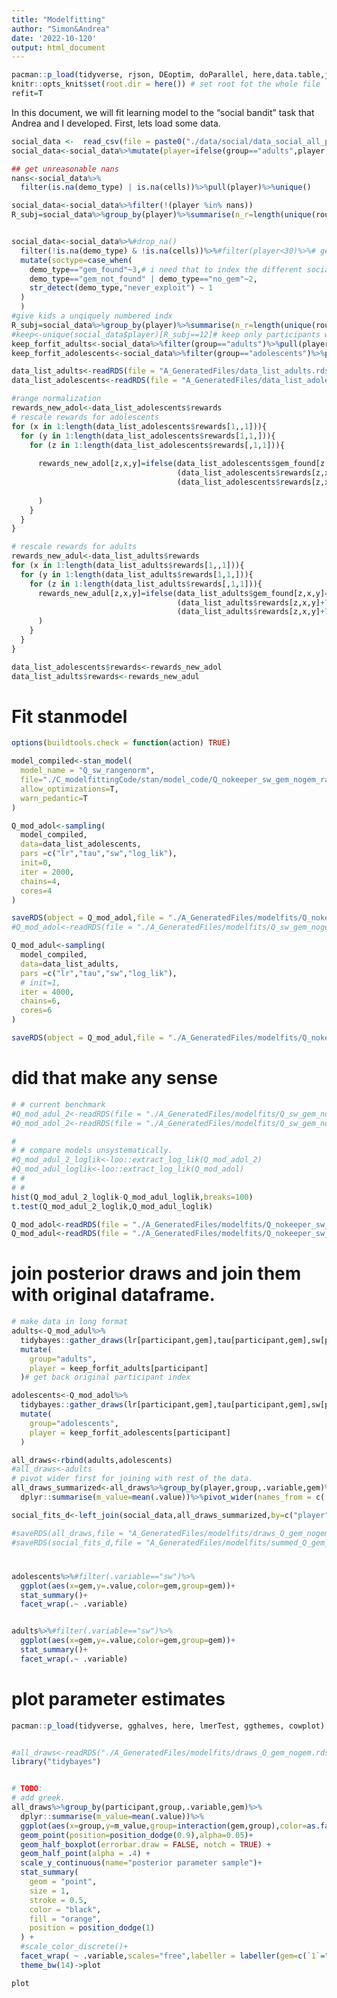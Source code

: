 ```yaml
---
title: "Modelfitting"
author: "Simon&Andrea"
date: '2022-10-120'
output: html_document
---
```


```r
pacman::p_load(tidyverse, rjson, DEoptim, doParallel, here,data.table,jsonlite,lme4,nnet,rstan,brms)
knitr::opts_knit$set(root.dir = here()) # set root fot the whole file
refit=T
```

In this document, we will fit learning model to the "social bandit" task that Andrea and I developed. 
First, lets load some data.

```r
social_data <-  read_csv(file = paste0("./data/social/data_social_all_participants.csv"))
social_data<-social_data%>%mutate(player=ifelse(group=="adults",player,player+1000))

## get unreasonable nans
nans<-social_data%>%
  filter(is.na(demo_type) | is.na(cells))%>%pull(player)%>%unique()

social_data<-social_data%>%filter(!(player %in% nans))
R_subj=social_data%>%group_by(player)%>%summarise(n_r=length(unique(round)))%>%pull(n_r)


social_data<-social_data%>%#drop_na()
  filter(!is.na(demo_type) & !is.na(cells))%>%#filter(player<30)%>%# get a sub-sample of both adults and adolescents 
  mutate(soctype=case_when(
    demo_type=="gem_found"~3,# i need that to index the different social weight parameters
    demo_type=="gem_not_found" | demo_type=="no_gem"~2,
    str_detect(demo_type,"never_exploit") ~ 1
  )
  )
#give kids a unqiquely numbered indx
R_subj=social_data%>%group_by(player)%>%summarise(n_r=length(unique(round)))%>%pull(n_r)
#keep<-unique(social_data$player)[R_subj==12]# keep only participants who completed all trials
keep_forfit_adults<-social_data%>%filter(group=="adults")%>%pull(player)%>%unique()#[R_subj==12]# keep only participants who completed all trials
keep_forfit_adolescents<-social_data%>%filter(group=="adolescents")%>%pull(player)%>%unique()#[R_subj==12]# keep only participants who completed all trials

```

```r
data_list_adults<-readRDS(file = "A_GeneratedFiles/data_list_adults.rds")
data_list_adolescents<-readRDS(file = "A_GeneratedFiles/data_list_adolescents.rds")

#range normalization
rewards_new_adol<-data_list_adolescents$rewards
# rescale rewards for adolescents
for (x in 1:length(data_list_adolescents$rewards[1,,1])){
  for (y in 1:length(data_list_adolescents$rewards[1,1,])){
    for (z in 1:length(data_list_adolescents$rewards[,1,1])){
      
      rewards_new_adol[z,x,y]=ifelse(data_list_adolescents$gem_found[z,x,y]==2,
                                     (data_list_adolescents$rewards[z,x,y]+75)/150,
                                     (data_list_adolescents$rewards[z,x,y]+75)/363
                                     
      )
    }
  }
}

# rescale rewards for adults
rewards_new_adul<-data_list_adults$rewards
for (x in 1:length(data_list_adults$rewards[1,,1])){
  for (y in 1:length(data_list_adults$rewards[1,1,])){
    for (z in 1:length(data_list_adults$rewards[,1,1])){
      rewards_new_adul[z,x,y]=ifelse(data_list_adults$gem_found[z,x,y]==2,
                                     (data_list_adults$rewards[z,x,y]+75)/150,
                                     (data_list_adults$rewards[z,x,y]+75)/363
      )
    }
  }
}

data_list_adolescents$rewards<-rewards_new_adol
data_list_adults$rewards<-rewards_new_adul

```

# Fit stanmodel

```r
options(buildtools.check = function(action) TRUE)

model_compiled<-stan_model(
  model_name = "Q_sw_rangenorm",
  file="./C_modelfittingCode/stan/model_code/Q_nokeeper_sw_gem_nogem_range_n.stan",
  allow_optimizations=T,
  warn_pedantic=T
)
```

```r
Q_mod_adol<-sampling(
  model_compiled,
  data=data_list_adolescents,
  pars =c("lr","tau","sw","log_lik"),
  init=0,
  iter = 2000,
  chains=4,
  cores=4
)

saveRDS(object = Q_mod_adol,file = "./A_GeneratedFiles/modelfits/Q_nokeeper_sw_gem_nogem_range_n_adolescents.rds")
#Q_mod_adol<-readRDS(file = "./A_GeneratedFiles/modelfits/Q_sw_gem_nogem_stan_adolescents.rds")

```

```r
Q_mod_adul<-sampling(
  model_compiled,
  data=data_list_adults,
  pars =c("lr","tau","sw","log_lik"),
  # init=1,
  iter = 4000,
  chains=6,
  cores=6
)

saveRDS(object = Q_mod_adul,file = "./A_GeneratedFiles/modelfits/Q_nokeeper_sw_gem_nogem_range_n_adults.rds")

```

# did that make any sense
```r
# # current benchmark
#Q_mod_adul_2<-readRDS(file = "./A_GeneratedFiles/modelfits/Q_sw_gem_nogem_stan_adults.rds")
#Q_mod_adol_2<-readRDS(file = "./A_GeneratedFiles/modelfits/Q_sw_gem_nogem_stan_adolescents.rds")

# 
# # compare models unsystematically. 
#Q_mod_adul_2_loglik<-loo::extract_log_lik(Q_mod_adol_2)
#Q_mod_adul_loglik<-loo::extract_log_lik(Q_mod_adol)
# # 
# # 
hist(Q_mod_adul_2_loglik-Q_mod_adul_loglik,breaks=100)
t.test(Q_mod_adul_2_loglik,Q_mod_adul_loglik)
```

```r
Q_mod_adol<-readRDS(file = "./A_GeneratedFiles/modelfits/Q_nokeeper_sw_gem_nogem_range_n_adolescents.rds")
Q_mod_adul<-readRDS(file = "./A_GeneratedFiles/modelfits/Q_nokeeper_sw_gem_nogem_range_n_adults.rds")

```

# join posterior draws and join them with original dataframe.

```r
# make data in long format
adults<-Q_mod_adul%>%
  tidybayes::gather_draws(lr[participant,gem],tau[participant,gem],sw[participant,gem])%>%
  mutate(
    group="adults",
    player = keep_forfit_adults[participant]
  )# get back original participant index

adolescents<-Q_mod_adol%>%
  tidybayes::gather_draws(lr[participant,gem],tau[participant,gem],sw[participant,gem])%>%
  mutate(
    group="adolescents",
    player = keep_forfit_adolescents[participant]
  )

all_draws<-rbind(adults,adolescents)
#all_draws<-adults
# pivot wider first for joining with rest of the data.
all_draws_summarized<-all_draws%>%group_by(player,group,.variable,gem)%>%
  dplyr::summarise(m_value=mean(.value))%>%pivot_wider(names_from = c(.variable,gem),values_from = m_value)

social_fits_d<-left_join(social_data,all_draws_summarized,by=c("player"))

#saveRDS(all_draws,file = "A_GeneratedFiles/modelfits/draws_Q_gem_nogem.rds")
#saveRDS(social_fits_d,file = "A_GeneratedFiles/modelfits/summed_Q_gem_nogem.rds")
```

#

```r
adolescents%>%#filter(.variable=="sw")%>%
  ggplot(aes(x=gem,y=.value,color=gem,group=gem))+
  stat_summary()+
  facet_wrap(.~ .variable)


adults%>%#filter(.variable=="sw")%>%
  ggplot(aes(x=gem,y=.value,color=gem,group=gem))+
  stat_summary()+
  facet_wrap(.~ .variable)

```

# plot parameter estimates

```r
pacman::p_load(tidyverse, gghalves, here, lmerTest, ggthemes, cowplot)


#all_draws<-readRDS("./A_GeneratedFiles/modelfits/draws_Q_gem_nogem.rds")
library("tidybayes")


# TODO: 
# add greek. 
all_draws%>%group_by(participant,group,.variable,gem)%>%
  dplyr::summarise(m_value=mean(.value))%>%
  ggplot(aes(x=group,y=m_value,group=interaction(gem,group),color=as.factor(gem)))+
  geom_point(position=position_dodge(0.9),alpha=0.05)+
  geom_half_boxplot(errorbar.draw = FALSE, notch = TRUE) +
  geom_half_point(alpha = .4) +
  scale_y_continuous(name="posterior parameter sample")+
  stat_summary(
    geom = "point",
    size = 1,
    stroke = 0.5,
    color = "black",
    fill = "orange",
    position = position_dodge(1)
  ) +
  #scale_color_discrete()+
  facet_wrap( ~ .variable,scales="free",labeller = labeller(gem=c(`1`="Gem Found",`2`="Gem Not Found")))+
  theme_bw(14)->plot

plot


```
